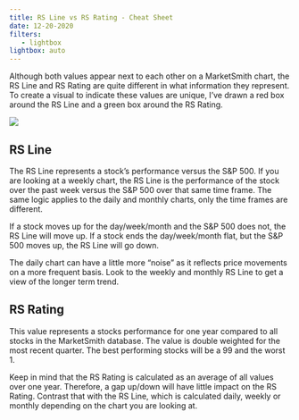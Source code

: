 ```yaml
---
title: RS Line vs RS Rating - Cheat Sheet
date: 12-20-2020
filters:
   - lightbox
lightbox: auto
---
```


Although both values appear next to each other on a MarketSmith chart, the RS Line and RS Rating are quite different in what information they represent. To create a visual to indicate these values are unique, I’ve drawn a red box around the RS Line and a green box around the RS Rating.

![](chart.jpg){fig-alt=""}


## RS Line

The RS Line represents a stock’s performance versus the S&P 500. If you are looking at a weekly chart, the RS Line is the performance of the stock over the past week versus the S&P 500 over that same time frame. The same logic applies to the daily and monthly charts, only the time frames are different.

If a stock moves up for the day/week/month and the S&P 500 does not, the RS Line will move up. If a stock ends the day/week/month flat, but the S&P 500 moves up, the RS Line will go down.

The daily chart can have a little more “noise” as it reflects price movements on a more frequent basis. Look to the weekly and monthly RS Line to get a view of the longer term trend.

## RS Rating

This value represents a stocks performance for one year compared to all stocks in the MarketSmith database. The value is double weighted for the most recent quarter. The best performing stocks will be a 99 and the worst 1.

Keep in mind that the RS Rating is calculated as an average of all values over one year. Therefore, a gap up/down will have little impact on the RS Rating. Contrast that with the RS Line, which is calculated daily, weekly or monthly depending on the chart you are looking at.